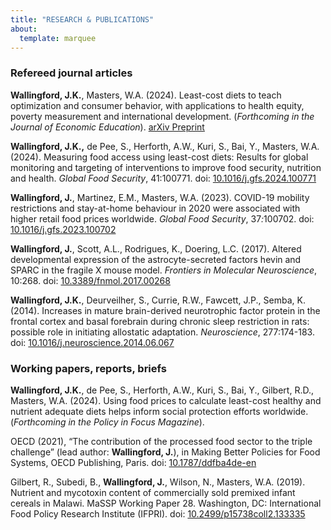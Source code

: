 ```yaml
---
title: "RESEARCH & PUBLICATIONS"
about: 
  template: marquee
---
```


### **Refereed journal articles**

**Wallingford, J.K.**, Masters, W.A. (2024). Least-cost diets to teach optimization and consumer behavior, with applications to health equity, poverty measurement and international development. (*Forthcoming in the Journal of Economic Education*). <a href="https://arxiv.org/abs/2312.11767#" target="_blank">arXiv Preprint</a>

**Wallingford, J.K.,** de Pee, S., Herforth, A.W., Kuri, S., Bai, Y., Masters, W.A. (2024). Measuring food access using least-cost diets: Results for global monitoring and targeting of interventions to improve food security, nutrition and health. *Global Food Security*, 41:100771. doi: <a href="https://www.sciencedirect.com/science/article/pii/S2211912424000336?via%3Dihub#" target="_blank"> 10.1016/j.gfs.2024.100771</a>

**Wallingford, J.**, Martinez, E.M., Masters, W.A. (2023). COVID-19 mobility restrictions and stay-at-home behaviour in 2020 were associated with higher retail food prices worldwide. *Global Food Security*, 37*:*100702. doi: <a href="https://www.sciencedirect.com/science/article/pii/S2211912423000329#" target="_blank">10.1016/j.gfs.2023.100702</a>

**Wallingford, J.**, Scott, A.L., Rodrigues, K., Doering, L.C. (2017). Altered developmental expression of the astrocyte-secreted factors hevin and SPARC in the fragile X mouse model. *Frontiers in Molecular Neuroscience*, 10:268. doi: <a href="https://www.frontiersin.org/journals/molecular-neuroscience/articles/10.3389/fnmol.2017.00268/full#" target="_blank">10.3389/fnmol.2017.00268</a>

**Wallingford, J.K.**, Deurveilher, S., Currie, R.W., Fawcett, J.P., Semba, K. (2014). Increases in mature brain-derived neurotrophic factor protein in the frontal cortex and basal forebrain during chronic sleep restriction in rats: possible role in initiating allostatic adaptation. *Neuroscience*, 277:174-183. doi: <a href="https://pubmed.ncbi.nlm.nih.gov/25010399/#" target="_blank">10.1016/j.neuroscience.2014.06.067</a>

### **Working papers, reports, briefs**

**Wallingford, J.K.**, de Pee, S., Herforth, A.W., Kuri, S., Bai, Y., Gilbert, R.D., Masters, W.A. (2024). Using food prices to calculate least-cost healthy and nutrient adequate diets helps inform social protection efforts worldwide. (*Forthcoming in the Policy in Focus Magazine*).

OECD (2021), "The contribution of the processed food sector to the triple challenge" (lead author: **Wallingford, J.**), in Making Better Policies for Food Systems, OECD Publishing, Paris. doi: <a href="https://www.oecd-ilibrary.org/agriculture-and-food/making-better-policies-for-food-systems_ddfba4de-en#" target="_blank">10.1787/ddfba4de-en</a>

Gilbert, R., Subedi, B., **Wallingford, J.**, Wilson, N., Masters, W.A. (2019). Nutrient and mycotoxin content of commercially sold premixed infant cereals in Malawi. MaSSP Working Paper 28. Washington, DC: International Food Policy Research Institute (IFPRI). doi: <a href="https://ebrary.ifpri.org/digital/collection/p15738coll2/id/133335#" target="_blank">10.2499/p15738coll2.133335</a>
